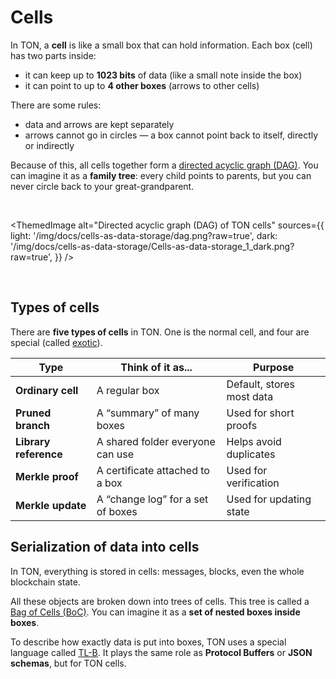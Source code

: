 

# Cells

In TON, a **cell** is like a small box that can hold information.
Each box (cell) has two parts inside:

- it can keep up to **1023 bits** of data (like a small note inside the box)
- it can point to up to **4 other boxes** (arrows to other cells)

There are some rules:

- data and arrows are kept separately
- arrows cannot go in circles — a box cannot point back to itself, directly or indirectly

Because of this, all cells together form a [directed acyclic graph (DAG)](https://en.wikipedia.org/wiki/Directed_acyclic_graph).
You can imagine it as a **family tree**: every child points to parents, but you can never circle back to your great-grandparent.

<br />

<ThemedImage
  alt="Directed acyclic graph (DAG) of TON cells"
  sources={{
    light: '/img/docs/cells-as-data-storage/dag.png?raw=true',
    dark: '/img/docs/cells-as-data-storage/Cells-as-data-storage_1_dark.png?raw=true',
  }}
/>

<br />

## Types of cells

There are **five types of cells** in TON.
One is the normal cell, and four are special (called [exotic](/v3/documentation/data-formats/tlb/exotic-cells)).

| Type                  | Think of it as...                     | Purpose |
|-----------------------|----------------------------------------|---------|
| **Ordinary cell**     | A regular box                         | Default, stores most data |
| **Pruned branch**     | A “summary” of many boxes             | Used for short proofs |
| **Library reference** | A shared folder everyone can use      | Helps avoid duplicates |
| **Merkle proof**      | A certificate attached to a box       | Used for verification |
| **Merkle update**     | A “change log” for a set of boxes     | Used for updating state |

## Serialization of data into cells

In TON, everything is stored in cells: messages, blocks, even the whole blockchain state.

All these objects are broken down into trees of cells.
This tree is called a [Bag of Cells (BoC)](/v3/documentation/data-formats/tlb/cell-boc#bag-of-cells). You can imagine it as a **set of nested boxes inside boxes**.

To describe how exactly data is put into boxes, TON uses a special language called [TL-B](/v3/documentation/data-formats/tlb/tl-b-language).
It plays the same role as **Protocol Buffers** or **JSON schemas**, but for TON cells.

<Feedback />
